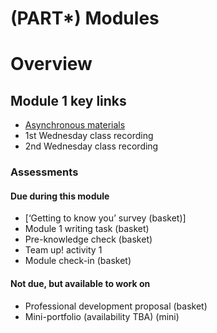 # (PART\*) Modules {.unnumbered}

# Overview {#overview}

## Module 1 key links

-   [Asynchronous materials](#m1)
-   1st Wednesday class recording
-   2nd Wednesday class recording

### Assessments

#### Due during this module
- ['Getting to know you' survey (basket)]
- Module 1 writing task (basket)
- Pre-knowledge check (basket)
- Team up! activity 1
- Module check-in (basket)

#### Not due, but available to work on

- Professional development proposal (basket)
- Mini-portfolio (availability TBA) (mini)

